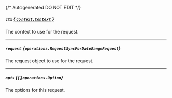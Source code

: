 {/* Autogenerated DO NOT EDIT  */}

##### `ctx` [*{ `context.Context` }*](https://pkg.go.dev/context#Context)
The context to use for the request.

---
##### `request` *{`operations.RequestSyncForDateRangeRequest`}*
The request object to use for the request.
<Collapsible openLabel={Labels.showProperties} closeLabel={Labels.hideProperties}>
    <RequestSyncForDateRangeRequest/>
</Collapsible>

---
##### `opts` *{`[]operations.Option`}*
The options for this request.


